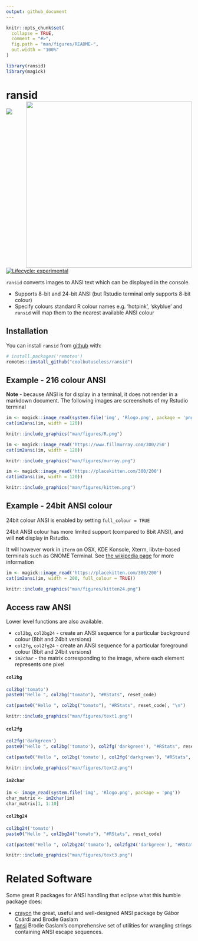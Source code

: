 ```yaml
---
output: github_document
---
```


<!-- README.md is generated from README.Rmd. Please edit that file -->

```r
knitr::opts_chunk$set(
  collapse = TRUE,
  comment = "#>",
  fig.path = "man/figures/README-",
  out.width = "100%"
)

library(ransid)
library(magick)
```

# ransid <img src="man/figures/logo.png" align="right" height=450/>

<!-- badges: start -->
![](https://img.shields.io/badge/cool-useless-green.svg)
[![Lifecycle: experimental](https://img.shields.io/badge/lifecycle-experimental-orange.svg)](https://www.tidyverse.org/lifecycle/#experimental)
<!-- badges: end -->

`ransid` converts images to ANSI text which can be displayed in the console.  


* Supports 8-bit and 24-bit ANSI (but Rstudio terminal only supports 8-bit colour)
* Specify colours standard R colour names e.g. 'hotpink', 'skyblue' and `ransid` 
  will map them to the nearest available ANSI colour
  

## Installation

You can install `ransid` from [github](https://github.com/coolbutuseless/ransid) with:

``` r
# install.packages('remotes')
remotes::install_github("coolbutuseless/ransid")
```

## Example - 216 colour ANSI

**Note** - because ANSI is for display in a terminal, it does not render in a
markdown document. The following images are screenshots of my Rstudio terminal


```r
im <- magick::image_read(system.file('img', 'Rlogo.png', package = 'png'))
cat(im2ansi(im, width = 120))
```

```r
knitr::include_graphics("man/figures/R.png")
```



```r
im <- magick::image_read('https://www.fillmurray.com/300/250')
cat(im2ansi(im, width = 120))
```

```r
knitr::include_graphics("man/figures/murray.png")
```



```r
im <- magick::image_read('https://placekitten.com/300/200')
cat(im2ansi(im, width = 120))
```

```r
knitr::include_graphics("man/figures/kitten.png")
```



## Example - 24bit ANSI colour

24bit colour ANSI is enabled by setting `full_colour = TRUE`

24bit ANSI colour has more limited support (compared to 8bit ANSI), and will **not** display in Rstudio.

It will however work in `iTerm` on OSX, KDE Konsole, Xterm, libvte-based terminals
such as GNOME Terminal. See [the wikipedia page](https://en.wikipedia.org/wiki/ANSI_escape_code)
for more information

```r
im <- magick::image_read('https://placekitten.com/300/200')
cat(im2ansi(im, width = 200, full_colour = TRUE))
```

```r
knitr::include_graphics("man/figures/kitten24.png")
```





## Access raw ANSI

Lower level functions are also available.

* `col2bg`, `col2bg24` - create an ANSI sequence for a particular background colour (8bit and 24bit versions)
* `col2fg`, `col2fg24` - create an ANSI sequence for a particular foreground colour (8bit and 24bit versions)
* `im2char` - the matrix corresponding to the image, where each element represents
  one pixel


#### `col2bg`

```r
col2bg('tomato')
paste0("Hello ", col2bg("tomato"), "#RStats", reset_code)
```

```r
cat(paste0("Hello ", col2bg("tomato"), "#RStats", reset_code), "\n")
```

```r
knitr::include_graphics("man/figures/text1.png")
```


#### `col2fg`

```r
col2fg('darkgreen')
paste0("Hello ", col2bg('tomato'), col2fg('darkgreen'), "#RStats", reset_code)
```


```r
cat(paste0("Hello ", col2bg('tomato'), col2fg('darkgreen'), "#RStats", reset_code), "\n")
```

```r
knitr::include_graphics("man/figures/text2.png")
```

#### `im2char` 

```r
im <- image_read(system.file('img', 'Rlogo.png', package = 'png'))
char_matrix <- im2char(im)
char_matrix[1, 1:10]
```


#### `col2bg24`

```r
col2bg24('tomato')
paste0("Hello ", col2bg24("tomato"), "#RStats", reset_code)
```

```r
cat(paste0("Hello ", col2bg24('tomato'), col2fg24('darkgreen'), "#RStats", reset_code), "\n")
```

```r
knitr::include_graphics("man/figures/text3.png")
```



#  Related Software

Some great R packages for ANSI handling that eclipse what this humble package does:

* [crayon](https://cran.r-project.org/package=crayon) the great, useful and well-designed
  ANSI package by Gábor Csárdi and Brodie Gaslam
* [fansi](https://cran.r-project.org/web/packages/fansi/index.html) Brodie Gaslam's
  comprehensive set of utilities for wrangling strings containing ANSI escape sequences.





